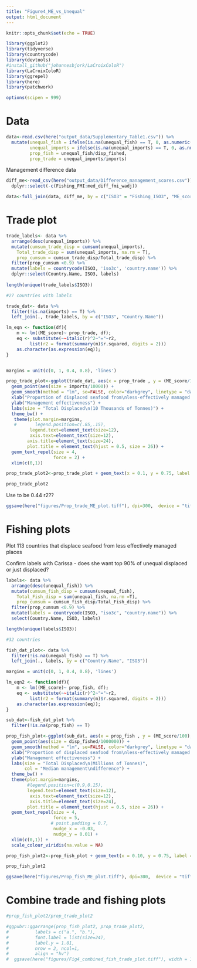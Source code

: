 ```yaml
---
title: "Figure4_ME_vs_Unequal"
output: html_document
---
```


```r
knitr::opts_chunk$set(echo = TRUE)
```

```r
library(ggplot2)
library(tidyverse)
library(countrycode)
library(devtools)
#install_github("johannesbjork/LaCroixColoR")
library(LaCroixColoR)
library(ggrepel)
library(here)
library(patchwork)

options(scipen = 999)
```

# Data
```r
data<-read.csv(here("output_data/Supplementary_Table1.csv")) %>% 
  mutate(unequal_fish = ifelse(is.na(unequal_fish) == T, 0, as.numeric(unequal_fish)),
         unequal_imports = ifelse(is.na(unequal_imports) == T, 0, as.numeric(unequal_imports)),
         prop_fish = unequal_fish/disp_fished,
         prop_trade = unequal_imports/imports)
```

Management difference data

```r
diff_me<-read_csv(here("output_data/Difference_management_scores.csv")) %>% 
  dplyr::select(-c(Fishing_FMI:med_diff_fmi_wadj))
```

```r
data<-full_join(data, diff_me, by = c("ISO3" = "Fishing_ISO3", "ME_score" = "Fishing_ME"))
```

# Trade plot

```r
trade_labels<- data %>% 
  arrange(desc(unequal_imports)) %>% 
  mutate(cumsum_trade_disp = cumsum(unequal_imports),
    Total_trade_disp = sum(unequal_imports, na.rm = T),
    prop_cumsum = cumsum_trade_disp/Total_trade_disp) %>% 
  filter(prop_cumsum <0.9) %>% 
  mutate(labels = countrycode(ISO3, 'iso3c', 'country.name')) %>% 
  dplyr::select(Country.Name, ISO3, labels)
  
length(unique(trade_labels$ISO3))

#27 countries with labels

trade_dat<- data %>% 
  filter(!is.na(imports) == T) %>% 
  left_join(., trade_labels, by = c("ISO3", "Country.Name"))

lm_eqn <- function(df){
    m <- lm((ME_score)~ prop_trade, df);
    eq <- substitute(~~italic(r)^2~"="~r2, 
         list(r2 = format(summary(m)$r.squared, digits = 2)))
    as.character(as.expression(eq));
}


margins = unit(c(0, 1, 0.4, 0.8), 'lines')
```

```r
prop_trade_plot<-ggplot(trade_dat, aes(x = prop_trade , y = (ME_score/100), label = labels)) +
  geom_point(aes(size = imports/10000)) +
  geom_smooth(method = "lm", se=FALSE, color="darkgrey", linetype = "dashed" , formula = y~x) +
  xlab("Proportion of displaced seafood from\nless-effectively managed places") +
  ylab("Management effectiveness") +
  labs(size = "Total Displaced\n(10 Thousands of Tonnes)") +
  theme_bw() +
   theme(plot.margin=margins,
   #       legend.position=c(.85,.15),
         legend.text=element_text(size=12),
         axis.text=element_text(size=12),
        axis.title=element_text(size=24),
        plot.title = element_text(hjust = 0.5, size = 26)) +
  geom_text_repel(size = 4, 
                  force = 2) +
  xlim(c(0,1)) 

```

```r
prop_trade_plot2<-prop_trade_plot + geom_text(x = 0.1, y = 0.75, label = lm_eqn(trade_dat), parse = TRUE, size = 8.5) 

prop_trade_plot2
```
Use to be 0.44 r2??

```r
ggsave(here("figures/Prop_trade_ME_plot.tiff"), dpi=300,  device = "tiff", width = 22, height=18, units = "cm")
```

# Fishing plots 

Plot 113 countries that displace seafood from less effectively managed places

Confirm labels with Carissa - does she want top 90% of unequal displaced or just displaced?

```r
labels<- data %>% 
  arrange(desc(unequal_fish)) %>% 
  mutate(cumsum_fish_disp = cumsum(unequal_fish),
    Total_Fish_disp = sum(unequal_fish, na.rm =T),
    prop_cumsum = cumsum_fish_disp/Total_Fish_disp) %>% 
  filter(prop_cumsum <0.9) %>% 
  mutate(labels = countrycode(ISO3, "iso3c", "country.name")) %>% 
  select(Country.Name, ISO3, labels)

length(unique(labels$ISO3))

#32 countries

fish_dat_plot<- data %>% 
  filter(!is.na(unequal_fish) == T) %>% 
  left_join(., labels, by = c("Country.Name", "ISO3"))

margins = unit(c(0, 1, 0.4, 0.8), 'lines')

lm_eqn2 <- function(df){
    m <- lm((ME_score)~ prop_fish, df);
    eq <- substitute(~~italic(r)^2~"="~r2, 
         list(r2 = format(summary(m)$r.squared, digits = 2)))
    as.character(as.expression(eq));
}

sub_dat<-fish_dat_plot %>% 
  filter(!is.na(prop_fish) == T)

```

```r
prop_fish_plot<-ggplot(sub_dat, aes(x = prop_fish , y = (ME_score/100), label = labels))+#, col = med_diff_me)) +
  geom_point(aes(size = disp_fished/1000000)) +
  geom_smooth(method = "lm", se=FALSE, color="darkgrey", linetype = "dashed", formula = y~x) +
  xlab("Proportion of displaced seafood from\nless-effectively managed places") +
  ylab("Management effectiveness") +
  labs(size = "Total Displaced\n(Millions of Tonnes)",
       col = "Median management\ndifference") +
  theme_bw() +
  theme(plot.margin=margins,
        #legend.position=c(0.9,0.15),
        legend.text=element_text(size=12),
         axis.text=element_text(size=12),
         axis.title=element_text(size=24),
        plot.title = element_text(hjust = 0.5, size = 26)) +
  geom_text_repel(size = 4, 
                  force = 5,
                 # point.padding = 0.7,
                  nudge_x = -0.03,
                  nudge_y = 0.01) +
  xlim(c(0,1)) +
  scale_colour_viridis(na.value = NA)

```


```r
prop_fish_plot2<-prop_fish_plot + geom_text(x = 0.10, y = 0.75, label = lm_eqn2(fish_dat_plot), parse = TRUE, size = 8.5) 

prop_fish_plot2
```

```r
ggsave(here("figures/Prop_fish_ME_plot.tiff"), dpi=300,  device = "tiff", width = 22, height=18, units = "cm")
```


# Combine trade and fishing plots

```r
#prop_fish_plot2/prop_trade_plot2
```


```r
#ggpubr::ggarrange(prop_fish_plot2, prop_trade_plot2,
#          labels = c("a.", "b."),
#          font.label = list(size=24),
#          label.y = 1.01,
#          nrow = 2, ncol=1,
#          align = "hv")
#  ggsave(here("figures/Fig4_combined_fish_trade_plot.tiff"), width = 10, height = 18, units = "in", #dpi=300)
```